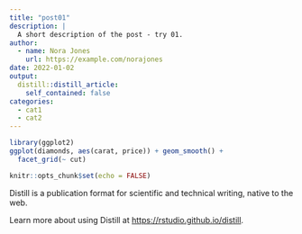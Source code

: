 ```yaml
---
title: "post01"
description: |
  A short description of the post - try 01.
author:
  - name: Nora Jones
    url: https://example.com/norajones
date: 2022-01-02
output:
  distill::distill_article:
    self_contained: false
categories:
  - cat1
  - cat2
---
```


```r
library(ggplot2)
ggplot(diamonds, aes(carat, price)) + geom_smooth() +
  facet_grid(~ cut)
```

```r
knitr::opts_chunk$set(echo = FALSE)
```

Distill is a publication format for scientific and technical writing, native to the web.

Learn more about using Distill at <https://rstudio.github.io/distill>.


